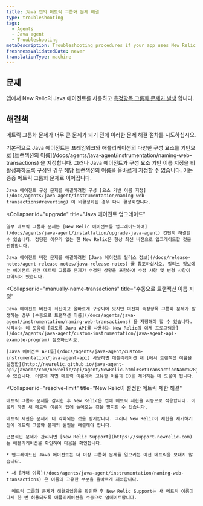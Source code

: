 ```yaml
---
title: Java 앱의 메트릭 그룹화 문제 해결
type: troubleshooting
tags:
  - Agents
  - Java agent
  - Troubleshooting
metaDescription: Troubleshooting procedures if your app uses New Relic's Java agent and metric grouping issues have occurred.
freshnessValidatedDate: never
translationType: machine
---
```


## 문제

앱에서 New Relic의 Java 에이전트를 사용하고 [측정항목 그룹화 문제가 발생](/docs/agents/manage-apm-agents/troubleshooting/metric-grouping-issues) 합니다.

## 해결책

메트릭 그룹화 문제가 너무 큰 문제가 되기 전에 이러한 문제 해결 절차를 시도하십시오.

<CollapserGroup>
  <Collapser
    id="reconfigure-java"
    title="구성 요소 기반 이름 지정이 활성화되어 있는지 확인"
  >
    기본적으로 Java 에이전트는 프레임워크와 애플리케이션의 다양한 구성 요소를 기반으로 [트랜잭션의 이름](/docs/agents/java-agent/instrumentation/naming-web-transactions) 을 지정합니다. 그러나 Java 에이전트가 구성 요소 기반 이름 지정을 비활성화하도록 구성된 경우 해당 트랜잭션의 이름을 올바르게 지정할 수 없습니다. 이는 종종 메트릭 그룹화 문제로 이어집니다.

    Java 에이전트 구성 문제를 해결하려면 구성 [요소 기반 이름 지정](/docs/agents/java-agent/instrumentation/naming-web-transactions#reverting) 이 비활성화된 경우 다시 활성화합니다.
  </Collapser>

  <Collapser
    id="upgrade"
    title="Java 에이전트 업그레이드"
  >
    일부 메트릭 그룹화 문제는 [New Relic 에이전트를 업그레이드하여](/docs/agents/java-agent/installation/upgrade-java-agent) 간단히 해결할 수 있습니다. 정당한 이유가 없는 한 New Relic은 항상 최신 버전으로 업그레이드할 것을 권장합니다.

    Java 에이전트 버전 문제를 해결하려면 [Java 에이전트 릴리스 정보](/docs/release-notes/agent-release-notes/java-release-notes) 를 참조하십시오. 릴리스 정보에는 에이전트 관련 메트릭 그룹화 문제가 수정된 상황을 포함하여 수정 사항 및 변경 사항이 요약되어 있습니다.
  </Collapser>

  <Collapser
    id="manually-name-transactions"
    title="수동으로 트랜잭션 이름 지정"
  >
    Java 에이전트 버전이 최신이고 올바르게 구성되어 있지만 여전히 측정항목 그룹화 문제가 발생하는 경우 [수동으로 트랜잭션 이름](/docs/agents/java-agent/instrumentation/naming-web-transactions) 을 지정해야 할 수 있습니다. 시작하는 데 도움이 [되도록 Java API를 사용하는 New Relic의 예제 프로그램을](/docs/agents/java-agent/custom-instrumentation/java-agent-api-example-program) 참조하십시오.

    [Java 에이전트 API를](/docs/agents/java-agent/custom-instrumentation/java-agent-api) 사용하면 애플리케이션 내 [에서 트랜잭션 이름을 설정할](http://newrelic.github.io/java-agent-api/javadoc/com/newrelic/api/agent/NewRelic.html#setTransactionName%28java.lang.String,%20java.lang.String%29) 수 있습니다. 이렇게 하면 메트릭 이름에서 고유한 이름과 ID를 제거하는 데 도움이 됩니다.
  </Collapser>

  <Collapser
    id="resolve-limit"
    title="New Relic이 설정한 메트릭 제한 해결"
  >
    메트릭 그룹화 문제를 감지한 후 New Relic은 앱에 메트릭 제한을 자동으로 적용합니다. 이렇게 하면 새 메트릭 이름이 앱에 들어오는 것을 방지할 수 있습니다.

    메트릭 제한은 문제가 더 악화되는 것을 방지합니다. 그러나 New Relic이 제한을 제거하기 전에 메트릭 그룹화 문제의 원인을 해결해야 합니다.

    근본적인 문제가 관리되면 [New Relic Support](https://support.newrelic.com) 는 애플리케이션을 확인하여 다음을 확인합니다.

    * 업그레이드된 Java 에이전트는 더 이상 그룹화 문제를 일으키는 이전 메트릭을 보내지 않습니다.

    * 새 [거래 이름](/docs/agents/java-agent/instrumentation/naming-web-transactions) 은 이름의 고유한 부분을 올바르게 제외합니다.

      메트릭 그룹화 문제가 해결되었음을 확인한 후 New Relic Support는 새 메트릭 이름이 다시 한 번 허용되도록 애플리케이션을 수동으로 업데이트합니다.
  </Collapser>
</CollapserGroup>